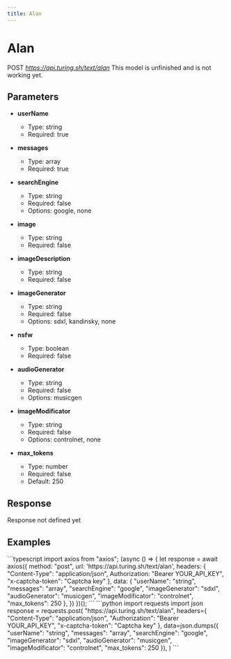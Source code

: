 ```yaml
---
title: Alan
---
```


# Alan
POST *https://api.turing.sh/text/alan*
<Warning>This model is unfinished and is not working yet.</Warning>


## Parameters


- **userName**
  - Type: string
  - Required: true

- **messages**
  - Type: array
  - Required: true

- **searchEngine**
  - Type: string
  - Required: false
  - Options: google, none

- **image**
  - Type: string
  - Required: false

- **imageDescription**
  - Type: string
  - Required: false

- **imageGenerator**
  - Type: string
  - Required: false
  - Options: sdxl, kandinsky, none

- **nsfw**
  - Type: boolean
  - Required: false

- **audioGenerator**
  - Type: string
  - Required: false
  - Options: musicgen

- **imageModificator**
  - Type: string
  - Required: false
  - Options: controlnet, none

- **max_tokens**
  - Type: number
  - Required: false
  - Default: 250

## Response

<Error>Response not defined yet</Error>


## Examples

<CodeGroup title="Alan example">
  ```typescript
  import axios from "axios";
  (async () => {
    let response = await axios({
      method: "post",
      url: 'https://api.turing.sh/text/alan',
      headers: {
        "Content-Type": "application/json",
        Authorization: "Bearer YOUR_API_KEY",
        "x-captcha-token": "Captcha key"
      },
      data: {
  "userName": "string",
  "messages": "array",
  "searchEngine": "google",
  "imageGenerator": "sdxl",
  "audioGenerator": "musicgen",
  "imageModificator": "controlnet",
  "max_tokens": 250
},
    })
  })();
  ```
  ```python
  import requests
  import json
  response = requests.post(
    "https://api.turing.sh/text/alan",
    headers={
      "Content-Type": "application/json",
      "Authorization": "Bearer YOUR_API_KEY",
      "x-captcha-token": "Captcha key"
    },
    data=json.dumps({
  "userName": "string",
  "messages": "array",
  "searchEngine": "google",
  "imageGenerator": "sdxl",
  "audioGenerator": "musicgen",
  "imageModificator": "controlnet",
  "max_tokens": 250
}),
  )
  ```
</CodeGroup>